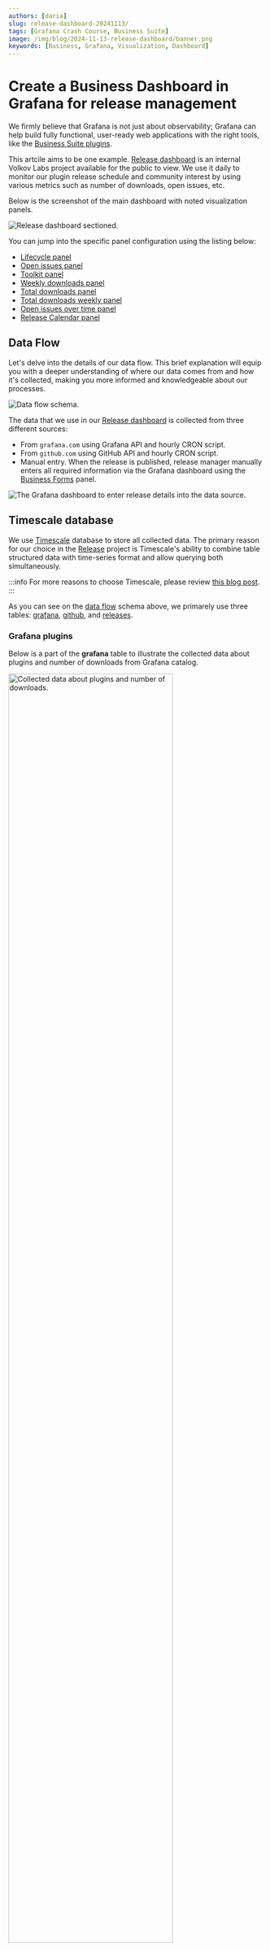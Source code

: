 ```yaml
---
authors: [daria]
slug: release-dashboard-20241113/
tags: [Grafana Crash Course, Business Suite]
image: /img/blog/2024-11-13-release-dashboard/banner.png
keywords: [Business, Grafana, Visualization, Dashboard]
---
```



# Create a Business Dashboard in Grafana for release management

We firmly believe that Grafana is not just about observability; Grafana can help build fully functional, user-ready web applications with the right tools, like the [Business Suite plugins](/plugins/).

This artcile aims to be one example. [Release dashboard](https://release.volkovlabs.io) is an internal Volkov Labs project available for the public to view. We use it daily to monitor our plugin release schedule and community interest by using various metrics such as number of downloads, open issues, etc.

Below is the screenshot of the main dashboard with noted visualization panels.

<Image
  title="Release dashboard sectioned."
  src="/img/blog/2024-11-13-release-dashboard/release-dashboard.png"
/>

You can jump into the specific panel configuration using the listing below:

- [Lifecycle panel](#lifecycle-panel)
- [Open issues panel](#open-issues-panel)
- [Toolkit panel](#toolkit-panel)
- [Weekly downloads panel](#weekly-downloads-panel)
- [Total downloads panel](#total-downloads-panel)
- [Total downloads weekly panel](#total-downloads-weekly-panel)
- [Open issues over time panel](#open-issues-over-time-panel)
- [Release Calendar panel](#release-calendar-panel)

## Data Flow

Let's delve into the details of our data flow. This brief explanation will equip you with a deeper understanding of where our data comes from and how it's collected, making you more informed and knowledgeable about our processes.

<Image
  title="Data flow schema."
  src="/img/blog/2024-11-13-release-dashboard/data-flow.png"
/>

The data that we use in our [Release dashboard](https://release.volkovlabs.io) is collected from three different sources:

- From `grafana.com` using Grafana API and hourly CRON script.
- From `github.com` using GitHub API and hourly CRON script.
- Manual entry. When the release is published, release manager manually enters all required information via the Grafana dashboard using the [Business Forms](/plugins/business-forms/) panel.

<Image
  title="The Grafana dashboard to enter release details into the data source."
  src="/img/blog/2024-11-13-release-dashboard/release-details.png"
/>

## Timescale database

We use [Timescale](https://timescale.com) database to store all collected data. The primary reason for our choice in the [Release](https://release.volkovlabs.io) project is Timescale's ability to combine table structured data with time-series format and allow querying both simultaneously.

:::info
For more reasons to choose Timescale, please review [this blog post](/blog/grafana-postgresql-20230123/).
:::

As you can see on the [data flow](#data-flow) schema above, we primarely use three tables: [grafana](#grafana-table), [github](#github-table), and [releases](#releases-table).

### Grafana plugins

Below is a part of the **grafana** table to illustrate the collected data about plugins and number of downloads from Grafana catalog.

<Image
  title="Collected data about plugins and number of downloads."
  src="/img/blog/2024-11-13-release-dashboard/grafana.png"
  width="80%"
/>

- **id**. A unique Grafana plugin identifier in the integer format.
- **slug**. A unique Grafana plugin identifier in the text format.
- **time**. The time when a data is collected.
- **downloads**. Number of downloads.
- **diff**. The number of downloads increase since the last time the data was collected.

### GitHub issues

Below is a part of the **github** table to illustrate the collected data about issue, stars, and forks from our GitHub organization.

<Image
  title="Collected data about issue, stars, and forks from our GitHub organization."
  src="/img/blog/2024-11-13-release-dashboard/github.png"
  width="80%"
/>

- **time**. The time when a GitHub project data is collected.
- **id**. A unique GitHub project identifier in the integer format.
- **name**. A unique GitHub project identifier in the text format.
- **forks**. A number of project's forks.
- **stars**. A number of project's stars.
- **issues**. A number of project's open issues.

### Business Suite releases

Below is a part of the **releases** table to illustrate the collected data about Business Suite releases.

<Image
  title="Collected data about Business Suite releases."
  src="/img/blog/2024-11-13-release-dashboard/releases.png"
  width="80%"
/>

- **id**. A unique row identifier.
- **start_date**. The data when a release is first available
- **end_date**. The **start_date** + 100 days.
- **title**. The plugin name + version.
- **labels**. The Grafana version compatible with the release.
- **color**. A unique plugin identifier.
- **description**. The most significant release features are in HTML format.

### Any panel configuration

Any Grafana dashboard consists of various visualization panels. Though the variety of panel types is staggering, the configuration of any kind can be summarized in the following steps.

| Step                                                  | Notes                                                                                                                                                                                                                                                           |
| ----------------------------------------------------- | --------------------------------------------------------------------------------------------------------------------------------------------------------------------------------------------------------------------------------------------------------------- |
| 1. Data source selection                              | One or multiple data sources per one panel. You can reference the other panel on the same dashboard as a data source to avoid unnecessary duplicative query runs and, therefore, improve performance                                                            |
| 2. Specify query                                      | One or multiple queries per one panel. You can use the query **Builder** or **Code** mode to specify a query                                                                                                                                                    |
| 3. Apply [transformations](/grafana/transformations/) | One or multiple transformations per panel                                                                                                                                                                                                                       |
| 4. Data review                                        | Use the **Table View** control at the top to switch between the data view and the panel view. You can enable a transformation using an eye icon to change from the original data frame to transformed and back. It is an optional step used for troubleshooting |
| 5. Select a visualization panel from a list           | Choose from the core visualization panels or pre-installed community panels                                                                                                                                                                                     |
| 6. Configure panel properties                         | Every panel has common and specific properties                                                                                                                                                                                                                  |

<Image
  title="Any visualization panel configuration steps."
  src="/img/blog/2024-11-13-release-dashboard/panel-edit.png"
  width="80%"
/>

## Grafana dashboard

### Lifecycle panel

The panel shows our products: [Business Alerting](/big/alerting/), open-source [Business Suite](/plugins/), and the [Environment data source](/grafana/environment/).

For each, you can see the number of days since the last release and how long is until the next planned release. We aim to have a new release every 100 days for each plugin and so far have been successful with that goal.

<Image
  title="Lifecycle panel using the Business Charts panel (Bar visualization)."
  src="/img/blog/2024-11-13-release-dashboard/lifecycle.png"
/>

Below is the Lifecycle panel configuration.

| Step                                                  | Lifecycle panel configuration                                                                                                                                                                                                            |
| ----------------------------------------------------- | ---------------------------------------------------------------------------------------------------------------------------------------------------------------------------------------------------------------------------------------- |
| 1. Data source selection                              | Timescale                                                                                                                                                                                                                                |
| 2. Specify query                                      | The panel runs two SQL queries: Query A returns the product name(title) and the number of days since the last release has been published. Query B returns the product name(title) and the number of days until the next planned release. |
| 3. Apply [transformations](/grafana/transformations/) | We use the **Join by field** transformation to merge two data frames (results of the Query A and Query B) into one data frame                                                                                                            |
| 4. Extracted data review                              |                                                                                                                                                                                                                                          |
| 5. Select a visualization panel from a list           | [Business Charts panel](/plugins/business-charts/)                                                                                                                                                                                       |
| 6. Configure panel properties                         | We use the **Code** Editor mode. See the code below                                                                                                                                                                                      |

<Image
  title="Lifecycle panel configuration."
  src="/img/blog/2024-11-13-release-dashboard/lifecycle-conf.png"
  width="80%"
/>

- Query A:

```sql
WITH my_time as (SELECT color, max(start_date) as max_time
                 FROM releases GROUP BY color)
SELECT a.title, now()::date-a.start_date::date as release
FROM releases a, my_time mt
WHERE a.color = mt.color and a.start_date = mt.max_time
order by title desc;
```

- Query B:

```sql
WITH my_time as (SELECT color, max(end_date) as max_time
                 FROM releases GROUP BY color)
SELECT a.title, a.end_date::date-now()::date as milestone
FROM releases a, my_time mt
WHERE a.color = mt.color and a.end_date = mt.max_time
order by title asc
```

:::info
There are plently of ways to learn how to configure the Business Charts panel:

- Sandbox [echarts.volkovlabs.io](https://echarts.volkovlabs.io/).
- Instruction on [how to](https://volkovlabs.io/plugins/business-charts/examples/) use the Sandbox.
- [Visual Editor mode](https://volkovlabs.io/plugins/business-charts/visualeditor/)
- [Blog posts](https://volkovlabs.io/blog/tags/business-charts/)
- [Our video tutorials](https://volkovlabs.io/plugins/business-charts/tutorials/)
  :::

- The **Function** parameter JavaScript code:

```javascript
let titles = [];
let releases = [];
let milestones = [];

context.panel.data.series.map((s) => {
  titles = s.fields.find((f) => f.name === "title").values;
  releases = s.fields.find((f) => f.name === "release").values;
  milestones = s.fields.find((f) => f.name === "milestone").values;
});

return {
  tooltip: {
    trigger: "axis",
    axisPointer: {
      type: "shadow",
    },
  },
  legend: {},
  grid: {
    left: "3%",
    right: "4%",
    bottom: "3%",
    containLabel: true,
  },
  xAxis: {
    type: "value",
  },
  yAxis: {
    type: "category",
    data: titles,
  },
  series: [
    {
      name: "Since Release",
      type: "bar",
      stack: "total",
      label: {
        show: true,
      },
      emphasis: {
        focus: "series",
      },
      data: releases,
    },
    {
      name: "Until Milestone",
      type: "bar",
      stack: "total",
      label: {
        show: true,
      },
      emphasis: {
        focus: "series",
      },
      data: milestones,
    },
  ],
};
```

### Open Issues panel

This visualization shows the number of currently open issues per each plugin. This metric highlights the plugins with the most interest from the Grafana community. At this moment, our [Business Table panel](/plugins/business-table/) is a star with 34 open issues, while the second place takes the [Business Forms panel](/plugins/business-forms/) with only 8.

<Image
  title="Open issues panel using the Business Charts panel (Pie visualization)."
  src="/img/blog/2024-11-13-release-dashboard/open.png"
  width="80%"
/>

Below is the Open Issues panel configuration.

| Step                                                  | Open Issues panel configuration                                                                                                                           |
| ----------------------------------------------------- | --------------------------------------------------------------------------------------------------------------------------------------------------------- |
| 1. Data source selection                              | Timescale                                                                                                                                                 |
| 2. Specify query                                      | The panel runs one SQL query which returns the number of open issues per plugin                                                                           |
| 3. Apply [transformations](/grafana/transformations/) | We use the **Filter data by values** transformation to keep plugins only open issues greater than 0. And then **Sort by** to order plugins by that number |
| 4. Extracted data review                              |                                                                                                                                                           |
| 5. Select a visualization panel from a list           | [Business Charts panel](/plugins/business-charts/)                                                                                                        |
| 6. Configure panel properties                         | We use the **Code** Editor mode. See the code below                                                                                                       |

<Image
  title="Open issues panel configuration."
  src="/img/blog/2024-11-13-release-dashboard/open-conf.png"
  width="80%"
/>

- Query A:

```sql
SELECT name, title, last(issues, time)
FROM github join products on name=slug
GROUP BY name, title;
```

- The **Function** parameter JavaScript code:

```javascript
const pieData = context.panel.data.series.map((s) => {
  const models = s.fields.find((f) => f.name === "title").values;
  const values = s.fields.find((f) => f.name === "last").values;

  return values.map((d, i) => {
    return { name: models[i], value: d };
  });
})[0];

const sum = pieData.reduce((prev, current) => prev + current.value, 0);

return {
  tooltip: {
    trigger: "item",
  },
  title: {
    text: `${sum}`,
    left: "center",
    top: "center",
    textStyle: {
      fontSize: context.panel.chart.getHeight() / 10,
    },
  },
  series: [
    {
      type: "pie",
      radius: ["30%", "70%"],
      roseType: "radius",
      avoidLabelOverlap: false,
      itemStyle: {
        borderRadius: 10,
        borderColor: "#fff",
        borderWidth: 2,
      },
      label: {
        show: true,
      },
      emphasis: {
        label: {
          show: true,
          fontSize: "16",
          fontWeight: "bold",
        },
      },
      labelLine: {
        show: true,
      },
      data: pieData,
    },
  ],
};
```

### Toolkit panel

This panel shows the number of our plugins that have migrated to the latest Grafana versions. All our products migrate promptly. At this moment, all of them are at least on Grafana 11.1

<Image
  title="Grafana Toolkit panel using the Business Charts panel (Pie)."
  src="/img/blog/2024-11-13-release-dashboard/toolkit.png"
  width="80%"
/>

Below is the Grafana Toolkit panel configuration.

| Step                                                 | Grafana Toolkit panel configuration                                                                         |
| ---------------------------------------------------- | ----------------------------------------------------------------------------------------------------------- |
| 1. Data source selection                             | Timescale                                                                                                   |
| 2. Specify query                                     | The panel runs one SQL query which returns Grafana version for each plugin                                  |
| 3. Apply [transformation](/grafana/transformations/) | We use the **Group by** transformation to calculate the number of supported plugins by each Grafana version |
| 4. Extracted data review                             |                                                                                                             |
| 5. Select a visualization panel from a list          | [Business Charts panel](/plugins/business-charts/)                                                          |
| 6. Configure panel properties                        | We use the **Code** Editor mode. See the code below                                                         |

<Image
  title="Grafana Toolkit panel configuration."
  src="/img/blog/2024-11-13-release-dashboard/toolkit-conf.png"
  width="80%"
/>

- Query A:

```sql
WITH my_time as (SELECT color, max(start_date) as max_time
                FROM releases GROUP BY color)
SELECT a.labels, 1 as count
FROM releases a, my_time mt
WHERE a.color = mt.color and a.start_date = mt.max_time
order by 1 desc
```

- The **Function** parameter JavaScript code:

```javascript
const pieData = context.panel.data.series.map((s) => {
  const models = s.fields.find((f) => f.name === "labels").values;
  const values = s.fields.find((f) => f.name === "count (sum)").values;

  return values.map((d, i) => {
    return { name: models[i], value: d };
  });
})[0];

const sum = pieData.reduce((prev, current) => prev + current.value, 0);

return {
  tooltip: {
    trigger: "item",
  },
  title: {
    text: `${sum}`,
    left: "center",
    top: "center",
    textStyle: {
      fontSize: context.panel.chart.getHeight() / 10,
    },
  },
  series: [
    {
      type: "pie",
      radius: ["30%", "70%"],
      roseType: "radius",
      avoidLabelOverlap: false,
      itemStyle: {
        borderRadius: 10,
        borderColor: "#fff",
        borderWidth: 2,
      },
      label: {
        show: true,
      },
      emphasis: {
        label: {
          show: true,
          fontSize: "20",
          fontWeight: "bold",
        },
      },
      labelLine: {
        show: true,
      },
      data: pieData,
    },
  ],
};
```

### Weekly downloads panel

This panel is the first of the three, showing the number of our plugin downloads. This visualization focuses on the weekly downloads to illustrate community interest from one week to another.

<Image
  title="Weekly downloads panel using the Timeseries panel."
  src="/img/blog/2024-11-13-release-dashboard/weekly-downloads.png"
  width="80%"
/>

Below is the Weekly downloads panel configuration.

| Step                                                  | Weekly downloads panel configuration                                                                                                                               |
| ----------------------------------------------------- | ------------------------------------------------------------------------------------------------------------------------------------------------------------------ |
| 1. Data source selection                              | Timescale                                                                                                                                                          |
| 2. Specify query                                      | The panel runs one SQL query in the Time series format, which returns a date and then a number of weekly downloads for each of the specified in the query products |
| 3. Apply [transformations](/grafana/transformations/) | We use the **Organize fields by name** transformation to convert database specific product names into user-friendly names                                          |
| 4. Extracted data review                              |                                                                                                                                                                    |
| 5. Select a visualization panel from a list           | [Time series](https://www.youtube.com/watch?v=YpOazX67GSo&t=3s)                                                                                                    |
| 6. Configure panel properties                         | Use the panel parameter to configure the appearance                                                                                                                |

<Image
  title="Weekly downloads panel configuration."
  src="/img/blog/2024-11-13-release-dashboard/weekly-downloads-conf.png"
  width="80%"
/>

- Query A:

```sql
select date_trunc('week', time) as time, sum(diff), slug from grafana
where $__timeFilter("time") and
slug in ('volkovlabs-echarts-panel', 'volkovlabs-form-panel',
'volkovlabs-rss-datasource', 'volkovlabs-image-panel',
'marcusolsson-calendar-panel', 'marcusolsson-dynamictext-panel', 'marcusolsson-static-datasource',
'volkovlabs-grapi-datasource', 'volkovlabs-variable-panel', 'volkovlabs-table-panel')
group by 1, 3
order by 1 asc;
```

### Total downloads panel

This panel is the second of the three, showing the number of our plugin downloads. This visualizaiton focuses on the total downloads from the begining of time until now.

<Image
  title="Total downloads panel using the Stat panel."
  src="/img/blog/2024-11-13-release-dashboard/total.png"
  width="40%"
/>

Below is the Total downloads panel configuration.

| Step                                                  | Total downloads panel configuration                                                                     |
| ----------------------------------------------------- | ------------------------------------------------------------------------------------------------------- |
| 1. Data source selection                              | Timescale                                                                                               |
| 2. Specify query                                      | The panel runs one SQL query which returns a last counted number of downloads for each specified plugin |
| 3. Apply [transformations](/grafana/transformations/) | No need for transformation in this panel                                                                |
| 4. Extracted data review                              |                                                                                                         |
| 5. Select a visualization panel from a list           | [Stat](https://grafana.com/docs/grafana/latest/panels-visualizations/visualizations/stat/)              |
| 6. Configure panel properties                         | We use the **Total** Grafana function, to sum up downloads across all plugins                           |

<Image
  title="Total downloads panel configuration."
  src="/img/blog/2024-11-13-release-dashboard/total-conf.png"
  width="80%"
/>

- Query A:

```sql
select last(downloads, time), slug from grafana
where $__timeFilter("time") and
slug in ('volkovlabs-echarts-panel', 'volkovlabs-form-panel',
'volkovlabs-rss-datasource', 'volkovlabs-image-panel',
'marcusolsson-calendar-panel', 'marcusolsson-dynamictext-panel', 'marcusolsson-static-datasource',
'volkovlabs-grapi-datasource', 'volkovlabs-variable-panel', 'volkovlabs-table-panel')
group by slug
order by 1;
```

### Total downloads weekly panel

This panel is the third of the three, showing the number of our plugin downloads. It provides details for plugin downloads every week. We can see steadily growing interest in all our Business Suite plugins.

<Image
  title="Total downloads weekly panel using the Timeseries panel."
  src="/img/blog/2024-11-13-release-dashboard/downloads-weekly.png"
/>

Below is the Total downloads weekly panel configuration.

| Step                                                  | Total downloads weekly panel configuration                                                                                |
| ----------------------------------------------------- | ------------------------------------------------------------------------------------------------------------------------- |
| 1. Data source selection                              | Timescale                                                                                                                 |
| 2. Specify query                                      | The panel runs one SQL query in the Time series format, which returns a date and the number of plugin downloads weekly    |
| 3. Apply [transformations](/grafana/transformations/) | We use the **Organize fields by name** transformation to convert database specific product names into user-friendly names |
| 4. Extracted data review                              |                                                                                                                           |
| 5. Select a visualization panel from a list           | [Time series](https://www.youtube.com/watch?v=YpOazX67GSo&t=3s)                                                           |
| 6. Configure panel properties                         | Use the panel parameter to configure the appearance                                                                       |

<Image
  title="Total downloads weekly panel configuration."
  src="/img/blog/2024-11-13-release-dashboard/downloads-weekly-conf.png"
  width="90%"
/>

- Query A:

```sql
select date_trunc('week', time) as time, last(downloads, time), slug from grafana
where $__timeFilter("time") and
slug in ('volkovlabs-echarts-panel', 'volkovlabs-form-panel',
'volkovlabs-rss-datasource', 'volkovlabs-image-panel',
'marcusolsson-calendar-panel', 'marcusolsson-dynamictext-panel', 'marcusolsson-static-datasource',
'volkovlabs-grapi-datasource', 'volkovlabs-variable-panel', 'volkovlabs-table-panel')
group by 1, 3
order by 1 asc;
```

### Open issues over time panel

This panel accompanies the [open issues snapshot](#open-issues-panel), allowing for deeper community interest analysis.

<Image
  title="Open issues over time panel using the Timeseries panel."
  src="/img/blog/2024-11-13-release-dashboard/open-issues-overtime.png"
/>

Below is the Open issues over time panel configuration.

| Step                                                  | Open issues over time panel configuration                                                                                     |
| ----------------------------------------------------- | ----------------------------------------------------------------------------------------------------------------------------- |
| 1. Data source selection                              | Timescale                                                                                                                     |
| 2. Specify query                                      | The panel runs one SQL query in the Time series format, which returns a date and then an average number of open issues weekly |
| 3. Apply [transformations](/grafana/transformations/) | We use the **Organize fields by name** transformation to convert database specific product names into user-friendly names     |
| 4. Extracted data review                              |                                                                                                                               |
| 5. Select a visualization panel from a list           | [Time series](https://www.youtube.com/watch?v=YpOazX67GSo&t=3s)                                                               |
| 6. Configure panel properties                         | Use the panel parameter to configure the appearance                                                                           |

<Image
  title="Open issues over time panel configuration."
  src="/img/blog/2024-11-13-release-dashboard/open-issues-overtime-conf.png"
  width="90%"
/>

- Query A:

```sql
select date_trunc('week', time) as time, avg(issues), name from github
where $__timeFilter("time")
group by 1, 3
order by 1 asc;
```

### Release Calendar panel

On this panel, releases have been published in the calendar format. When a mouse hovers over a plugin name, you can see the release details in HTML format.

<Image
  title="Release Calendar panel using the Business Calendar panel."
  src="/img/blog/2024-11-13-release-dashboard/calendar.png"
/>

Below is the Release Calendar panel configuration.

| Step                                                  | Release Calendar panel configuration                                                                       |
| ----------------------------------------------------- | ---------------------------------------------------------------------------------------------------------- |
| 1. Data source selection                              | Timescale                                                                                                  |
| 2. Specify query                                      | The panel runs one SQL query, which returns all data elements necessary to display an informative calendar |
| 3. Apply [transformations](/grafana/transformations/) | No transformation needed                                                                                   |
| 4. Extracted data review                              |                                                                                                            |
| 5. Select a visualization panel from a list           | [Business Calendar](/plugins/business-calendar/)                                                           |
| 6. Configure panel properties                         | Use the **Data** parameter category to map data frame columns with the Business Calendar data elements     |

<Image
  title="Release Calendar panel configuration."
  src="/img/blog/2024-11-13-release-dashboard/calendar-conf.png"
  width="90%"
/>

- Query A:

```sql
SELECT id, start_date AT TIME ZONE 'UTC' as start_date,
end_date AT TIME ZONE 'UTC' as end_date, title,
description, labels, color
FROM releases;
```

## To sum up

This article explained how we created the [Release](https://release.volkovlabs.io) project, an excellent example of using Grafana for Business purposes. The beautiful and story-telling visualizations are complemented with a data entry form (possible with the Business Form panel), the tool allowing direct user interaction with the data source.

:::info
You can learn more about the Business Forms panel in the [tutorials](/plugins/business-forms/tutorials/) section of our documentation.
:::

{" "}

<Feedback />
